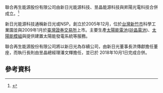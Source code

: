 {{Infobox Company 
| company_name = 聯合再生能源
| company_name_en = 
| company_logo = 
| company_type = [[上市公司|上市公司]]
| company_slogan = 
| market_information = 
| abbreviated_name = 
| local_code_name = TW
| local_code = 27763753
| foundation = {{Start date|2018|10|01}}
| market_information = {{twse|3576}}
| location = {{ROC-TW}}<br/>[[新竹市|新竹市]] 科學工業園區力行三路 7 號 (30078)
| area_served = 
| key_people = 董事長：洪傳獻<br />執行長：潘文輝
| industry =  [[能源|能源]]
| products =  [[太陽能電池|太陽能電池]]、[[太陽能模組|太陽能模組]]、[[太陽能發電系統|太陽能發電系統]]
| num_employees = 逾2,000名
| services = 
| capital = 
| revenue = 
| operating_income = 
| profit = 
| market_value = 
| P/E ratio = 
| earnings per share = 
| Net asset value = 
| accounting_period = 
| parent = 
| major_shareholder =  [[行政院國家發展基金管理會|國發會]]（6.09%）<br/>[[耀華玻璃股份有限公司管理委員會|耀華管委會]]（5.81%） <br/>[[台達電子|台達電子]]（2.04%）
| divisions = 
| subsid = 
| sister =
| homepage = https://www.urecorp.com/
| footnotes = 
| width = 
}}

聯合再生能源股份有限公司由新日光能源科技、昱晶能源科技與昇陽光電科技合併成立。<ref>{{cite news |title=太陽能三合一案如期啟動，新日光、昇陽光、昱晶 10 月合併 |url=http://technews.tw/2018/08/07/nsp-merger-case-october/7 |work= |agency=TechNews Inc. |date=2018-08-07 |accessdate=2019-10-07 |archive-date=2019-10-07 |archive-url=https://web.archive.org/web/20191007054438/http://technews.tw/2018/08/07/nsp-merger-case-october/7/ |dead-url=no }}</ref>

新日光能源科技通稱新日光或NSP。創立於2005年12月，位於[[台灣|台灣]][[新竹市|新竹市]]科學工業園並與2009年1月於[[臺灣證券交易所|臺灣證券交易所]]上市。主要生產[[太陽能電池|太陽能電池]]([[矽晶電池|矽晶電池]])、[[太陽能模組|太陽能模組]]與提供建置太陽能發電系統等服務。

聯合再生能源股份有限公司將以新日光為存續公司，由新日光董事長洪傳獻擔任董座，而執行長則由昱晶總經理潘文輝擔任，並已於 2018年10月1日完成合併。

==參考資料==
{{Reflist}}